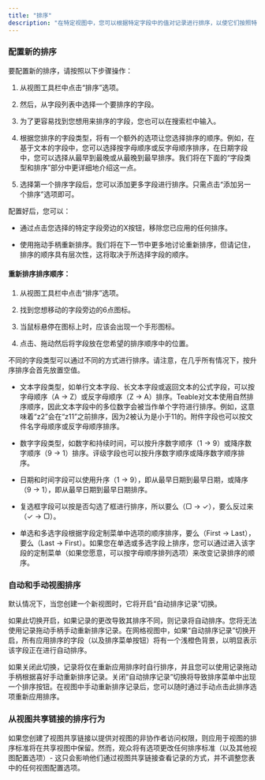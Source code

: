 ```yaml
---
title: "排序"
description: "在特定视图中，您可以根据特定字段中的值对记录进行排序，以使它们按照特定顺序显示。在一个视图中对记录进行排序不会影响其他视图中记录的顺序——排序仅适用于您当前正在查看的视图。"
---
```


### 配置新的排序

要配置新的排序，请按照以下步骤操作：

1. 从视图工具栏中点击“排序”选项。

2. 然后，从字段列表中选择一个要排序的字段。

3. 为了更容易找到您想用来排序的字段，您也可以在搜索栏中输入。

4. 根据您排序的字段类型，将有一个额外的选项让您选择排序的顺序。例如，在基于文本的字段中，您可以选择按字母顺序或反字母顺序排序，在日期字段中，您可以选择从最早到最晚或从最晚到最早排序。我们将在下面的“字段类型和排序”部分中更详细地介绍这一点。

5. 选择第一个排序字段后，您可以添加更多字段进行排序。只需点击“添加另一个排序”选项即可。

配置好后，您可以：

* 通过点击您选择的特定字段旁边的X按钮，移除您已应用的任何排序。

* 使用拖动手柄重新排序。我们将在下一节中更多地讨论重新排序，但请记住，排序的顺序具有层次性，这将取决于所选择字段的顺序。

#### 重新排序排序顺序：

1. 从视图工具栏中点击“排序”选项。

2. 找到您想移动的字段旁边的6点图标。

3. 当鼠标悬停在图标上时，应该会出现一个手形图标。

4. 点击、拖动然后将字段放在您希望的排序顺序中的位置。

不同的字段类型可以通过不同的方式进行排序。请注意，在几乎所有情况下，按升序排序会首先放置空值。

* 文本字段类型，如单行文本字段、长文本字段或返回文本的公式字段，可以按字母顺序（A → Z）或反字母顺序（Z → A）排序。Teable对文本使用自然排序顺序，因此文本字段中的多位数字会被当作单个字符进行排序。例如，这意味着“z2”会在“z11”之前排序，因为2被认为是小于11的。附件字段也可以按文件名字母顺序或反字母顺序排序。

* 数字字段类型，如数字和持续时间，可以按升序数字顺序（1 → 9）或降序数字顺序（9 → 1）排序。评级字段也可以按升序数字顺序或降序数字顺序排序。

* 日期和时间字段可以使用升序（1 → 9），即从最早日期到最早日期，或降序（9 → 1），即从最早日期到最早日期排序。

* 复选框字段可以按是否勾选了框进行排序，所以要么（▢ → ✓），要么反过来（✓ → ▢）。

* 单选和多选字段根据字段定制菜单中选项的顺序排序，要么（First → Last），要么（Last → First）。如果您在单选或多选字段上排序，您可以通过进入该字段的定制菜单（如果您愿意，可以按字母顺序排列选项）来改变记录排序的顺序。

### 自动和手动视图排序

默认情况下，当您创建一个新视图时，它将开启“自动排序记录”切换。

如果此切换开启，如果记录的更改导致其排序不同，则记录将自动排序。您将无法使用记录拖动手柄手动重新排序记录。在网格视图中，如果“自动排序记录”切换开启，所有应用排序的字段（以及排序菜单按钮）将有一个浅橙色背景，以明显表示该字段正在进行自动排序。

如果关闭此切换，记录将仅在重新应用排序时自行排序，并且您可以使用记录拖动手柄根据喜好手动重新排序记录。关闭“自动排序记录”切换将导致排序菜单中出现一个排序按钮。在视图中手动重新排序记录后，您可以随时通过手动点击此排序选项重新应用排序。

### 从视图共享链接的排序行为

如果您创建了视图共享链接以提供对视图的非协作者访问权限，则应用于视图的排序标准将在共享视图中保留。然而，观众将有选项更改任何排序标准（以及其他视图配置选项）- 这只会影响他们通过视图共享链接查看记录的方式，并不调整您表中的任何视图配置选项。

